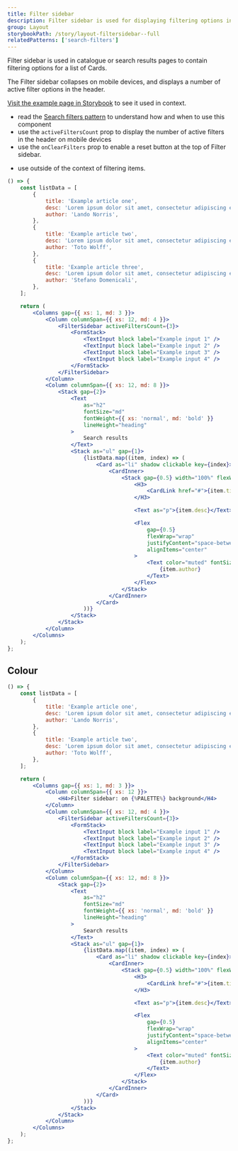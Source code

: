 ```yaml
---
title: Filter sidebar
description: Filter sidebar is used for displaying filtering options in a search result or catalogue page.
group: Layout
storybookPath: /story/layout-filtersidebar--full
relatedPatterns: ['search-filters']
---
```


Filter sidebar is used in catalogue or search results pages to contain filtering options for a list of Cards.

The Filter sidebar collapses on mobile devices, and displays a number of active filter options in the header.

[Visit the example page in Storybook](/storybook/index.html?path=/story/layout-filtersidebar--full) to see it used in context.

<DoHeading />

- read the [Search filters pattern](/patterns/search-filters) to understand how and when to use this component
- use the `activeFiltersCount` prop to display the number of active filters in the header on mobile devices
- use the `onClearFilters` prop to enable a reset button at the top of Filter sidebar.

<DontHeading />

- use outside of the context of filtering items.

```jsx live
() => {
	const listData = [
		{
			title: 'Example article one',
			desc: 'Lorem ipsum dolor sit amet, consectetur adipiscing elit. Donec auctor, nisl eget ultricies aliquam, nunc nisl aliquet nunc, quis aliquam nisl nunc eget nunc. Donec auctor, nisl eget ultricies aliquam, nunc nisl aliquet nunc, quis aliquam nisl nunc eget nunc.',
			author: 'Lando Norris',
		},
		{
			title: 'Example article two',
			desc: 'Lorem ipsum dolor sit amet, consectetur adipiscing elit. Donec auctor, nisl eget ultricies aliquam, nunc nisl aliquet nunc, quis aliquam nisl nunc eget nunc. Donec auctor, nisl eget ultricies aliquam, nunc nisl aliquet nunc, quis aliquam nisl nunc eget nunc.',
			author: 'Toto Wolff',
		},
		{
			title: 'Example article three',
			desc: 'Lorem ipsum dolor sit amet, consectetur adipiscing elit. Donec auctor, nisl eget ultricies aliquam, nunc nisl aliquet nunc, quis aliquam nisl nunc eget nunc. Donec auctor, nisl eget ultricies aliquam, nunc nisl aliquet nunc, quis aliquam nisl nunc eget nunc.',
			author: 'Stefano Domenicali',
		},
	];

	return (
		<Columns gap={{ xs: 1, md: 3 }}>
			<Column columnSpan={{ xs: 12, md: 4 }}>
				<FilterSidebar activeFiltersCount={3}>
					<FormStack>
						<TextInput block label="Example input 1" />
						<TextInput block label="Example input 2" />
						<TextInput block label="Example input 3" />
						<TextInput block label="Example input 4" />
					</FormStack>
				</FilterSidebar>
			</Column>
			<Column columnSpan={{ xs: 12, md: 8 }}>
				<Stack gap={2}>
					<Text
						as="h2"
						fontSize="md"
						fontWeight={{ xs: 'normal', md: 'bold' }}
						lineHeight="heading"
					>
						Search results
					</Text>
					<Stack as="ul" gap={1}>
						{listData.map((item, index) => (
							<Card as="li" shadow clickable key={index}>
								<CardInner>
									<Stack gap={0.5} width="100%" flexWrap="wrap">
										<H3>
											<CardLink href="#">{item.title}</CardLink>
										</H3>

										<Text as="p">{item.desc}</Text>

										<Flex
											gap={0.5}
											flexWrap="wrap"
											justifyContent="space-between"
											alignItems="center"
										>
											<Text color="muted" fontSize="xs">
												{item.author}
											</Text>
										</Flex>
									</Stack>
								</CardInner>
							</Card>
						))}
					</Stack>
				</Stack>
			</Column>
		</Columns>
	);
};
```

## Colour

```jsx live colorSection
() => {
	const listData = [
		{
			title: 'Example article one',
			desc: 'Lorem ipsum dolor sit amet, consectetur adipiscing elit. Donec auctor, nisl eget ultricies aliquam, nunc nisl aliquet nunc, quis aliquam nisl nunc eget nunc. Donec auctor, nisl eget ultricies aliquam, nunc nisl aliquet nunc, quis aliquam nisl nunc eget nunc.',
			author: 'Lando Norris',
		},
		{
			title: 'Example article two',
			desc: 'Lorem ipsum dolor sit amet, consectetur adipiscing elit. Donec auctor, nisl eget ultricies aliquam, nunc nisl aliquet nunc, quis aliquam nisl nunc eget nunc. Donec auctor, nisl eget ultricies aliquam, nunc nisl aliquet nunc, quis aliquam nisl nunc eget nunc.',
			author: 'Toto Wolff',
		},
	];

	return (
		<Columns gap={{ xs: 1, md: 3 }}>
			<Column columnSpan={{ xs: 12 }}>
				<H4>Filter sidebar: on {%PALETTE%} background</H4>
			</Column>
			<Column columnSpan={{ xs: 12, md: 4 }}>
				<FilterSidebar activeFiltersCount={3}>
					<FormStack>
						<TextInput block label="Example input 1" />
						<TextInput block label="Example input 2" />
						<TextInput block label="Example input 3" />
						<TextInput block label="Example input 4" />
					</FormStack>
				</FilterSidebar>
			</Column>
			<Column columnSpan={{ xs: 12, md: 8 }}>
				<Stack gap={2}>
					<Text
						as="h2"
						fontSize="md"
						fontWeight={{ xs: 'normal', md: 'bold' }}
						lineHeight="heading"
					>
						Search results
					</Text>
					<Stack as="ul" gap={1}>
						{listData.map((item, index) => (
							<Card as="li" shadow clickable key={index}>
								<CardInner>
									<Stack gap={0.5} width="100%" flexWrap="wrap">
										<H3>
											<CardLink href="#">{item.title}</CardLink>
										</H3>

										<Text as="p">{item.desc}</Text>

										<Flex
											gap={0.5}
											flexWrap="wrap"
											justifyContent="space-between"
											alignItems="center"
										>
											<Text color="muted" fontSize="xs">
												{item.author}
											</Text>
										</Flex>
									</Stack>
								</CardInner>
							</Card>
						))}
					</Stack>
				</Stack>
			</Column>
		</Columns>
	);
};
```
